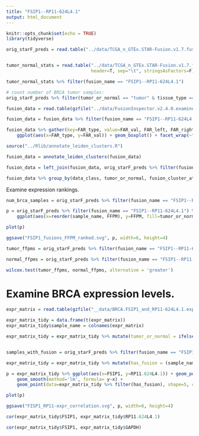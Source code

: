 ```yaml
---
title: "FSIP1--RP11-624L4.1"
output: html_document
---
```


```r
knitr::opts_chunk$set(echo = TRUE)
library(tidyverse)
```

```r

orig_starF_preds = read.table("../data/TCGA_n_GTEx.STAR-Fusion.v1.7.fusion_preds.decorated.tsv.gz", header=T, sep="\t", stringsAsFactors=F)


tumor_normal_stats = read.table("../data/TCGA_n_GTEx.STAR-Fusion.v1.7.fusion_preds.stats.tsv.gz", 
                                header=T, sep="\t", stringsAsFactors=F)

tumor_normal_stats %>% filter(fusion_name == "FSIP1--RP11-624L4.1")
```


```r
# count number of BRCA tumor samples:
orig_starF_preds %>% filter(tumor_or_normal == "tumor" & tissue_type == "BRCA") %>% select(data_class, sample_name) %>% unique() %>% count()

```



```r
fusion_data = read.table(gzfile("../data/FusionInspector.v2.4.0.examine_recurrents.tsv.gz"), header=T, sep="\t", stringsAsFactors=F)

fusion_data = fusion_data %>% filter(fusion_name == "FSIP1--RP11-624L4.1") %>% filter(is_primary)

```

```r

fusion_data %>% gather(key=FAR_type, value=FAR_val, FAR_left, FAR_right) %>%
    ggplot(aes(x=FAR_type, y=FAR_val)) + geom_boxplot() + facet_wrap(~fusion_name)

```



```r

source("../Rlib/annotate_leiden_clusters.R")

fusion_data = annotate_leiden_clusters(fusion_data)

fusion_data = left_join(fusion_data, orig_starF_preds %>% filter(fusion_name == "FSIP1--RP11-624L4.1") %>% select(sample_name, tumor_or_normal) %>% unique(), by='sample_name')

fusion_data %>% group_by(data_class, tumor_or_normal, fusion_cluster_att) %>% tally()

```



Examine expression rankings.

```r

num_brca_samples = orig_starF_preds %>% filter(fusion_name == "FSIP1--RP11-624L4.1") %>% filter(is_primary) %>% nrow()

p = orig_starF_preds %>% filter(fusion_name == "FSIP1--RP11-624L4.1") %>% filter(is_primary) %>%
    ggplot(aes(x=reorder(sample_name, FFPM), y=FFPM, fill=tumor_or_normal)) + geom_col() + xlab(paste0(num_brca_samples, " BRCA samples ranked by FSIP1--RP11-624L4.1 FFPM")) + theme(axis.text.x=element_blank())

plot(p)

ggsave("FSIP1_fusions_FFPM_ranked.svg", p, width=6, height=4)
```

```r

tumor_ffpms = orig_starF_preds %>% filter(fusion_name == "FSIP1--RP11-624L4.1") %>% filter(is_primary) %>% filter(tumor_or_normal == "tumor") %>% pull(FFPM)

normal_ffpms = orig_starF_preds %>% filter(fusion_name == "FSIP1--RP11-624L4.1") %>% filter(is_primary) %>% filter(tumor_or_normal == "normal") %>% pull(FFPM)

wilcox.test(tumor_ffpms, normal_ffpms, alternative = 'greater')

```


# Examine BRCA expression levels.

```r

expr_matrix = read.table(gzfile("__data/BRCA.FSIP1_and_RP11-624L4.1.expression.matrix.gz"), header=T, row.names = 1, check.names = F )

expr_matrix_tidy = data.frame(t(expr_matrix))
expr_matrix_tidy$sample_name = colnames(expr_matrix)

expr_matrix_tidy = expr_matrix_tidy %>% mutate(tumor_or_normal = ifelse(grepl("-NT$", sample_name), "normal", "tumor"))


samples_with_fusion = orig_starF_preds %>% filter(fusion_name == "FSIP1--RP11-624L4.1") %>% select(sample_name) %>% unique() %>% pull(sample_name)

expr_matrix_tidy = expr_matrix_tidy %>% mutate(has_fusion = (sample_name %in% samples_with_fusion))

```

```r

p = expr_matrix_tidy %>% ggplot(aes(x=FSIP1, y=RP11.624L4.1)) + geom_point(alpha=0.5, aes(color=tumor_or_normal)) +
    geom_smooth(method='lm', formula= y~x) +
    geom_point(data=expr_matrix_tidy %>% filter(has_fusion), shape=5, color='black')

plot(p)

ggsave("FISP1_RP11-expr_correlation.svg", p, width=6, height=4)


```

```r
cor(expr_matrix_tidy$FSIP1, expr_matrix_tidy$RP11.624L4.1)

```


```r
cor(expr_matrix_tidy$FSIP1, expr_matrix_tidy$GAPDH)

```



